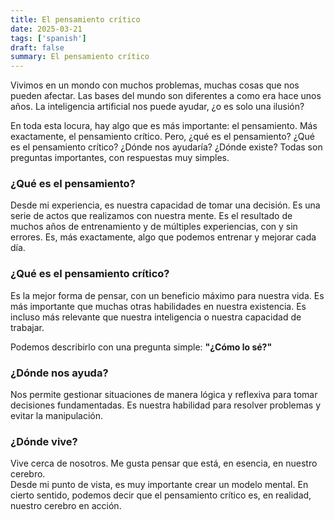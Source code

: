 ```yaml
---
title: El pensamiento crítico
date: 2025-03-21
tags: ['spanish']
draft: false
summary: El pensamiento crítico
---
```


Vivimos en un mondo con muchos problemas, muchas cosas que nos pueden afectar.
Las bases del mundo son diferentes a como era hace unos años. La inteligencia artificial nos puede ayudar, ¿o es solo una ilusión?

En toda esta locura, hay algo que es más importante: el pensamiento. Más exactamente, el pensamiento crítico. Pero, ¿qué es el pensamiento? ¿Qué es el pensamiento crítico? ¿Dónde nos ayudaría? ¿Dónde existe? Todas son preguntas importantes, con respuestas muy simples.

### ¿Qué es el pensamiento?

Desde mi experiencia, es nuestra capacidad de tomar una decisión. Es una serie de actos que realizamos con nuestra mente. Es el resultado de muchos años de entrenamiento y de múltiples experiencias, con y sin errores. Es, más exactamente, algo que podemos entrenar y mejorar cada día.

### ¿Qué es el pensamiento crítico?

Es la mejor forma de pensar, con un beneficio máximo para nuestra vida. Es más importante que muchas otras habilidades en nuestra existencia. Es incluso más relevante que nuestra inteligencia o nuestra capacidad de trabajar.

Podemos describirlo con una pregunta simple: **"¿Cómo lo sé?"**

### ¿Dónde nos ayuda?

Nos permite gestionar situaciones de manera lógica y reflexiva para tomar decisiones fundamentadas. Es nuestra habilidad para resolver problemas y evitar la manipulación.

### ¿Dónde vive?

Vive cerca de nosotros. Me gusta pensar que está, en esencia, en nuestro cerebro.  
Desde mi punto de vista, es muy importante crear un modelo mental. En cierto sentido, podemos decir que el pensamiento crítico es, en realidad, nuestro cerebro en acción.
